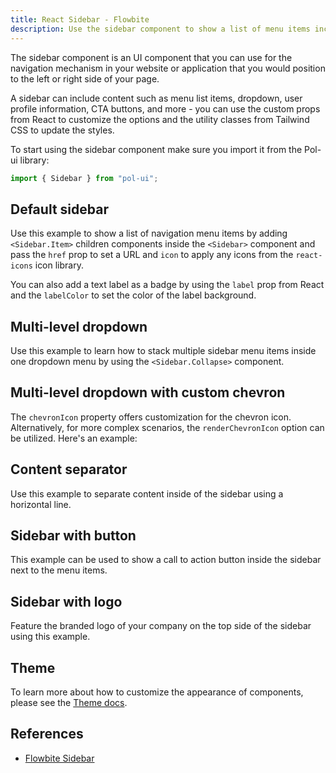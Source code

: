 ```yaml
---
title: React Sidebar - Flowbite
description: Use the sidebar component to show a list of menu items including multi-level dropdown menu on the left or right side of your page for admin dashboards and applications
---
```


The sidebar component is an UI component that you can use for the navigation mechanism in your website or application that you would position to the left or right side of your page.

A sidebar can include content such as menu list items, dropdown, user profile information, CTA buttons, and more - you can use the custom props from React to customize the options and the utility classes from Tailwind CSS to update the styles.

To start using the sidebar component make sure you import it from the Pol-ui library:

```jsx
import { Sidebar } from "pol-ui";
```

## Default sidebar

Use this example to show a list of navigation menu items by adding `<Sidebar.Item>` children components inside the `<Sidebar>` component and pass the `href` prop to set a URL and `icon` to apply any icons from the `react-icons` icon library.

You can also add a text label as a badge by using the `label` prop from React and the `labelColor` to set the color of the label background.

<Example name="sidebar.root" />

## Multi-level dropdown

Use this example to learn how to stack multiple sidebar menu items inside one dropdown menu by using the `<Sidebar.Collapse>` component.

<Example name="sidebar.dropdown" />

## Multi-level dropdown with custom chevron

The `chevronIcon` property offers customization for the chevron icon. Alternatively, for more complex scenarios, the `renderChevronIcon` option can be utilized. Here's an example:

<Example name="sidebar.dropdownWithChevron" />

## Content separator

Use this example to separate content inside of the sidebar using a horizontal line.

<Example name="sidebar.separator" />

## Sidebar with button

This example can be used to show a call to action button inside the sidebar next to the menu items.

<Example name="sidebar.withButton" />

## Sidebar with logo

Feature the branded logo of your company on the top side of the sidebar using this example.

<Example name="sidebar.withLogo" />

## Theme

To learn more about how to customize the appearance of components, please see the [Theme docs](/docs/customize/theme).

<Theme name="sidebar" />

## References

- [Flowbite Sidebar](https://flowbite.com/docs/components/sidebar/)
